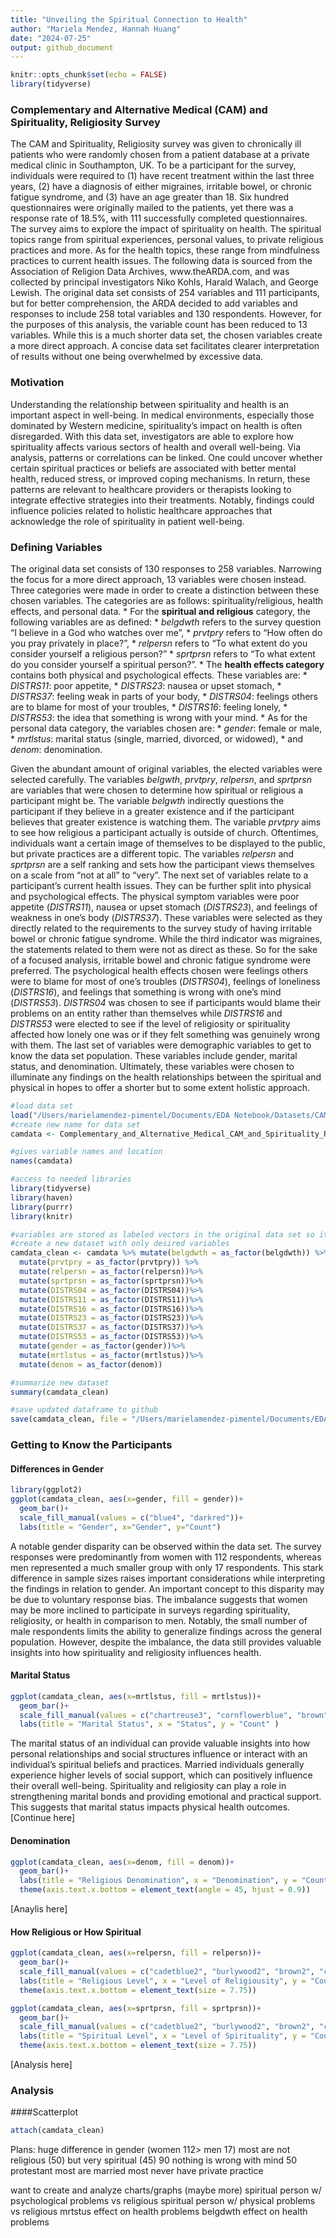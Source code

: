 ```yaml
---
title: "Unveiling the Spiritual Connection to Health"
author: "Mariela Mendez, Hannah Huang"
date: "2024-07-25"
output: github_document
---
```


```r
knitr::opts_chunk$set(echo = FALSE)
library(tidyverse)
```

### Complementary and Alternative Medical (CAM) and Spirituality, Religiosity Survey
The CAM and Spirituality, Religiosity survey was given to chronically ill patients who were randomly chosen from a patient database at a private medical clinic in Southampton, UK. To be a participant for the survey, individuals were required to (1) have recent treatment within the last three years, (2) have a diagnosis of either migraines, irritable bowel, or chronic fatigue syndrome, and (3) have an age greater than 18. Six hundred questionnaires were originally mailed to the patients, yet there was a response rate of 18.5%, with 111 successfully completed questionnaires. The survey aims to explore the impact of spirituality on health. The spiritual topics range from spiritual experiences, personal values, to private religious practices and more. As for the health topics, these range from mindfulness practices to current health issues. The following data is sourced from the Association of Religion Data Archives, www.theARDA.com, and was collected by principal investigators Niko Kohls, Harald Walach, and George Lewish. The original data set consists of 254 variables and 111 participants, but for better comprehension, the ARDA decided to add variables and responses to include 258 total variables and 130 respondents. However, for the purposes of this analysis, the variable count has been reduced to 13 variables. While this is a much shorter data set, the chosen variables create a more direct approach. A concise data set facilitates clearer interpretation of results without one being overwhelmed by excessive data. 

### Motivation
Understanding the relationship between spirituality and health is an important aspect in well-being. In medical environments, especially those dominated by Western medicine, spirituality's impact on health is often disregarded. With this data set, investigators are able to explore how spirituality affects various sectors of health and overall well-being. Via analysis, patterns or correlations can be linked. One could uncover whether certain spiritual practices or beliefs are associated with better mental health, reduced stress, or improved coping mechanisms. In return, these patterns are relevant to healthcare providers or therapists looking to integrate effective strategies into their treatments. Notably, findings could influence policies related to holistic healthcare approaches that acknowledge the role of spirituality in patient well-being.

<!-- ```{r}
nrow(camdata)
ncol(camdata)
# Our data set consists of 130 responses to 258 variables!
``` -->

### Defining Variables
The original data set consists of 130 responses to 258 variables. Narrowing the focus for a more direct approach, 13 variables were chosen instead. Three categories were made in order to create a distinction between these chosen variables. The categories are as follows: spirituality/religious, health effects, and personal data. 
* For the **spiritual and religious** category, the following variables are as defined: 
    * *belgdwth* refers to the survey question "I believe in a God who watches over me",
    * *prvtpry* refers to "How often do you pray privately in place?",
    * *relpersn* refers to "To what extent do you consider yourself a religious person?"
    * *sprtprsn* refers to "To what extent do you consider yourself a spiritual person?". 
* The **health effects category** contains both physical and psychological effects. These variables are:
    * *DISTRS11*: poor appetite,
    * *DISTRS23*: nausea or upset stomach, 
    * *DISTRS37*: feeling weak in parts of your body, 
    * *DISTRS04*: feelings others are to blame for most of your troubles,
    * *DISTRS16*: feeling lonely,
    * *DISTRS53*: the idea that something is wrong with your mind. 
* As for the personal data category, the variables chosen are:
    * *gender*: female or male, 
    * *mrtlstus*: marital status (single, married, divorced,  or widowed), 
    * and *denom*: denomination. 

Given the abundant amount of original variables, the elected variables were selected carefully. The variables *belgwth*, *prvtpry*, *relpersn*, and *sprtprsn* are variables that were chosen to determine how spiritual or religious a participant might be. The variable *belgwth* indirectly questions the participant if they believe in a greater existence and if the participant believes that greater existence is watching them. The variable *prvtpry* aims to see how religious a participant actually is outside of church. Oftentimes, individuals want a certain image of themselves to be displayed to the public, but private practices are a different topic. The variables *relpersn* and *sprtprsn* are a self ranking and sets how the participant views themselves on a scale from "not at all" to "very". The next set of variables relate to a participant's current health issues. They can be further split into physical and psychological effects. The physical symptom variables were poor appetite (*DISTRS11*), nausea or upset stomach (*DISTRS23*), and feelings of weakness in one's body (*DISTRS37*). These variables were selected as they directly related to the requirements to the survey study of having irritable bowel or chronic fatigue syndrome. While the third indicator was migraines, the statements related to them were not as direct as these. So for the sake of a focused analysis, irritable bowel and chronic fatigue syndrome were preferred. The psychological health effects chosen were feelings others were to blame for most of one's troubles (*DISTRS04*), feelings of loneliness (*DISTRS16*), and feelings that something is wrong with one's mind (*DISTRS53*). *DISTRS04* was chosen to see if participants would blame their problems on an entity rather than themselves while *DISTRS16* and *DISTRS53* were elected to see if the level of religiosity or spirituality affected how lonely one was or if they felt something was genuinely wrong with them. The last set of variables were demographic variables to get to know the data set population. These variables include gender, marital status, and denomination. Ultimately, these variables were chosen to illuminate any findings on the health relationships between the spiritual and physical in hopes to offer a shorter but to some extent holistic approach. 

```r
#load data set
load("/Users/marielamendez-pimentel/Documents/EDA Notebook/Datasets/CAM Original Dataset.RData")
#create new name for data set
camdata <- Complementary_and_Alternative_Medical_CAM_and_Spirituality_Religiosity_Survey
```

```r
#gives variable names and location
names(camdata) 

#access to needed libraries
library(tidyverse)
library(haven)
library(purrr)
library(knitr)

#variables are stored as labeled vectors in the original data set so it must be converted to a regular vector so commands like summary apply to the variable
#create a new dataset with only desired variables
camdata_clean <- camdata %>% mutate(belgdwth = as_factor(belgdwth)) %>%
  mutate(prvtpry = as_factor(prvtpry)) %>% 
  mutate(relpersn = as_factor(relpersn))%>%
  mutate(sprtprsn = as_factor(sprtprsn))%>%
  mutate(DISTRS04 = as_factor(DISTRS04))%>%
  mutate(DISTRS11 = as_factor(DISTRS11))%>%
  mutate(DISTRS16 = as_factor(DISTRS16))%>%
  mutate(DISTRS23 = as_factor(DISTRS23))%>%
  mutate(DISTRS37 = as_factor(DISTRS37))%>%
  mutate(DISTRS53 = as_factor(DISTRS53))%>%
  mutate(gender = as_factor(gender))%>%
  mutate(mrtlstus = as_factor(mrtlstus))%>%
  mutate(denom = as_factor(denom)) 

#summarize new dataset
summary(camdata_clean)

#save updated dataframe to github
save(camdata_clean, file = "/Users/marielamendez-pimentel/Documents/EDA Notebook/Datasets/camdata_clean.RData")
```

### Getting to Know the Participants
#### Differences in Gender
```r
library(ggplot2)
ggplot(camdata_clean, aes(x=gender, fill = gender))+ 
  geom_bar()+ 
  scale_fill_manual(values = c("blue4", "darkred"))+ 
  labs(title = "Gender", x="Gender", y="Count")
```

A notable gender disparity can be observed within the data set. The survey responses were predominantly from women with 112 respondents, whereas men represented a much smaller group with only 17 respondents. This stark difference in sample sizes raises important considerations while interpreting the findings in relation to gender. An important concept to this disparity may be due to voluntary response bias. The imbalance suggests that women may be more inclined to participate in surveys regarding spirituality, religiosity, or health in comparison to men. Notably, the small number of male respondents limits the ability to generalize findings across the general population. However, despite the imbalance, the data still provides valuable insights into how spirituality and religiosity influences health.

#### Marital Status
```r
ggplot(camdata_clean, aes(x=mrtlstus, fill = mrtlstus))+ 
  geom_bar()+ 
  scale_fill_manual(values = c("chartreuse3", "cornflowerblue", "brown", "aquamarine3"))+ 
  labs(title = "Marital Status", x = "Status", y = "Count" )
```

The marital status of an individual can provide valuable insights into how personal relationships and social structures influence or interact with an individual's spiritual beliefs and practices. Married individuals generally experience higher levels of social support, which can positively influence their overall well-being. Spirituality and religiosity can play a role in strengthening marital bonds and providing emotional and practical support. This suggests that marital status impacts physical health outcomes. [Continue here] 

#### Denomination
```r
ggplot(camdata_clean, aes(x=denom, fill = denom))+ 
  geom_bar()+ 
  labs(title = "Religious Denomination", x = "Denomination", y = "Count" )+ 
  theme(axis.text.x.bottom = element_text(angle = 45, hjust = 0.9))
```

[Anaylis here]

#### How Religious or How Spiritual
```r
ggplot(camdata_clean, aes(x=relpersn, fill = relpersn))+  
  geom_bar()+ 
  scale_fill_manual(values = c("cadetblue2", "burlywood2", "brown2", "coral2"))+ 
  labs(title = "Religious Level", x = "Level of Religiousity", y = "Count")+
  theme(axis.text.x.bottom = element_text(size = 7.75))

ggplot(camdata_clean, aes(x=sprtprsn, fill = sprtprsn))+ 
  geom_bar()+ 
  scale_fill_manual(values = c("cadetblue2", "burlywood2", "brown2", "coral2"))+ 
  labs(title = "Spiritual Level", x = "Level of Spirituality", y = "Count")+
  theme(axis.text.x.bottom = element_text(size = 7.75))
```

[Analysis here]

### Analysis

####Scatterplot
```r
attach(camdata_clean)
```


Plans: huge difference in gender (women 112> men 17)
most are not religious (50) but very spiritual (45)
90 nothing is wrong with mind
50 protestant
most are married
most never have private practice

want to create and analyze charts/graphs (maybe more)
spiritual person w/ psychological problems vs religious
spiritual person w/ physical problems vs religious
mrtstus effect on health problems 
belgdwth effect on health problems

